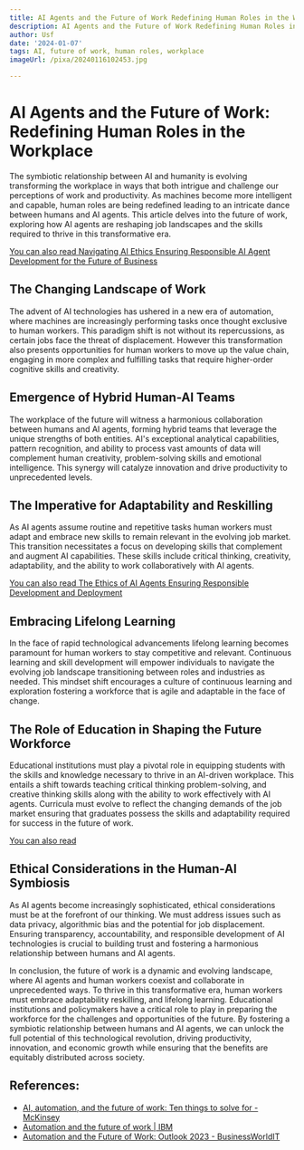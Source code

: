 ```yaml
---
title: AI Agents and the Future of Work Redefining Human Roles in the Workplace
description: AI Agents and the Future of Work Redefining Human Roles in the Workplace
author: Usf
date: '2024-01-07'
tags: AI, future of work, human roles, workplace
imageUrl: /pixa/20240116102453.jpg

---
```

# AI Agents and the Future of Work: Redefining Human Roles in the Workplace

The symbiotic relationship between AI and humanity is evolving transforming the  workplace in ways that both intrigue and  challenge our perceptions of work and productivity. As machines become more intelligent and capable,  human roles are being redefined leading to an intricate dance between  humans and AI  agents. This article delves into the future of work, exploring how AI agents are  reshaping job landscapes and the skills required to thrive in this transformative  era.

[You can also read  Navigating AI Ethics Ensuring Responsible AI Agent Development for the  Future of Business](Navigating%20AI%20Ethics%20Ensuring%20Responsible%20AI%20Agent%20Development%20for%20the%20Future%20of%20Business)


## The Changing  Landscape of Work

The advent of AI technologies has ushered  in a new era of automation, where machines are increasingly performing tasks once thought exclusive to human workers. This paradigm shift  is not without its repercussions,  as  certain jobs face the threat of displacement. However this transformation also presents opportunities for human workers to move up the value chain, engaging in more complex and fulfilling tasks that require higher-order cognitive skills and creativity.

## Emergence of Hybrid Human-AI Teams

The workplace of the future  will  witness a harmonious collaboration  between humans and AI agents, forming hybrid teams that leverage  the unique strengths of both entities. AI's exceptional analytical capabilities, pattern recognition, and ability to process vast amounts of data will complement human creativity, problem-solving skills and emotional intelligence. This synergy will catalyze innovation and drive productivity to unprecedented levels.

## The Imperative for Adaptability and Reskilling

As AI agents  assume routine and repetitive tasks human workers must adapt and embrace new  skills to remain  relevant in the evolving job market. This transition necessitates a focus on developing skills  that complement and  augment  AI capabilities. These skills include critical thinking, creativity, adaptability, and the ability to work collaboratively  with AI agents.

[You can also read The Ethics of AI  Agents Ensuring Responsible Development and  Deployment](The%20Ethics%20of%20AI%20Agents%20Ensuring%20Responsible%20Development%20and%20Deployment)


## Embracing Lifelong Learning

In the  face of rapid technological advancements lifelong learning becomes paramount for human workers to stay competitive  and relevant. Continuous  learning and skill development will empower individuals to navigate the  evolving  job  landscape transitioning between roles and industries as needed. This mindset shift encourages a culture  of continuous  learning and  exploration fostering a workforce that is agile and adaptable in the face  of change.

## The Role of Education in Shaping  the Future Workforce

Educational institutions must play a pivotal role in equipping students with the skills and knowledge necessary to thrive  in an AI-driven workplace. This entails a shift  towards  teaching critical  thinking problem-solving, and creative thinking skills along with the ability to work effectively with  AI agents. Curricula must evolve to reflect the changing demands of the job market ensuring that graduates possess the skills and adaptability required for success in the future of work.

[You can also read ]()


## Ethical Considerations in the  Human-AI Symbiosis

As AI agents become  increasingly sophisticated, ethical considerations must be at the forefront of our thinking. We must address issues such as data privacy, algorithmic bias and  the potential for job displacement. Ensuring transparency, accountability, and responsible development of AI technologies is  crucial to building trust and fostering a harmonious relationship between humans and AI agents.

In  conclusion, the future of work is  a dynamic  and evolving landscape, where AI agents and human workers coexist and collaborate in unprecedented ways. To thrive in this transformative era, human workers must embrace adaptability reskilling, and lifelong learning. Educational  institutions  and  policymakers have a critical role to play in preparing the workforce for the challenges and opportunities of the future.  By  fostering a symbiotic relationship between humans and AI agents, we can unlock  the  full potential  of this technological revolution, driving  productivity, innovation,  and economic growth while ensuring  that the benefits are equitably distributed across society.

## References:
- [AI, automation, and the future of work: Ten things to solve for - McKinsey](https://www.mckinsey.com/featured-insights/future-of-work/ai-automation-and-the-future-of-work-ten-things-to-solve-for)
- [Automation and the future of work | IBM](https://www.ibm.com/thought-leadership/institute-business-value/en-us/report/automation-workflows)
- [Automation and the Future of Work: Outlook 2023 - BusinessWorldIT](https://www.businessworldit.com/automation/automation-and-the-future-of-work-outlook-2023/)
